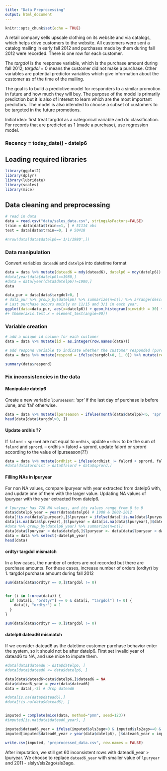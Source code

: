 ```yaml
---
title: "Data Preprocessing"
output: html_document
---
```


```r
knitr::opts_chunk$set(echo = TRUE)
```
A retail company sells upscale clothing on its website and via catalogs, which helps drive customers to the website. All customers were sent a catalog mailing in early fall 2012 and purchases made by them during fall 2012 were recorded. There is one row for each customer.

The *targdol* is the response variable, which is the purchase amount during fall 2012; *targdol* = 0 means the customer did not make a purchase. Other variables are potential predictor variables which give information about the customer as of the time of the mailing.

The goal is to build a predictive model for responders to a similar promotion in future and how much they will buy. The purpose of the model is primarily prediction but it is also of interest to learn which are the most important predictors. The model is also intended to choose a subset of customers to be targeted in the future promotions.

Initial idea: first treat targdol as a categorical variable and do classification. For records that are predicted as 1 (made a purchase), use regression model.

### Recency = today_date() - datelp6

## Loading required libraries
```r
library(ggplot2)
library(dplyr)
library(lubridate)
library(scales)
library(mice)
```

## Data cleaning and preprocessing

```r
# read in data
data = read.csv("data/sales_data.csv", stringsAsFactors=FALSE)
train = data[data$train==1, ] # 51114 obs
test = data[data$train==0, ] # 50418

#nrow(data[data$datelp6=='1/1/1980',])
```

### Data manipulation
Convert variables `datead6` and `datelp6` into datetime format
```r
data = data %>% mutate(datead6 = mdy(datead6), datelp6 = mdy(datelp6))
#data[year(data$datelp6)==1980,]
#data = data[year(data$datelp6)!=1980,]
data
```



```r
data_pur = data[data$targdol>0, ]
# data_pur %>% group_by(datelp6) %>% summarize(n=n()) %>% arrange(desc(n)) %>% top_n(10)
# Last purchase occurs mainly on 11/15 and 3/1 in each year.
ggplot(data=data_pur, aes(x=datelp6)) + geom_histogram(binwidth = 30) + labs(title="Histogram of date of last purchase", x="Date", y="Count")
#+ theme(axis.text.x = element_text(angle=90))
```


### Variable creation 
```r
# add a unique id column for each customer
data = data %>% mutate(id = as.integer(row.names(data)))

# add respond variable to indicate whether the customer responded (purchased) or not
data = data %>% mutate(respond = ifelse(targdol>0, 1, 0)) %>% mutate(respond = factor(respond))
```

```r
summary(data$respond)
```

### Fix inconsistencies in the data
#### Manipulate datelp6
Create a new variable `lpurseason`: 'spr' if the last day of purchase is before June, and 'fal' otherwise.
```r
data = data %>% mutate(lpurseason = ifelse(month(data$datelp6)<6, 'spr', 'fal')) %>% mutate(lpurseason = factor(lpurseason))
head(data[data$targdol>0, ])
```

#### Update ordhis ??
If `falord` + `sprord` are not equal to `ordhis`, update `ordhis` to be the sum of `falord` and `sprord`.
 -- ordhis > falord + sprord, update falord or sprord according to the value of lpurseason(??)
```r
data = data %>% mutate(ordhist = ifelse(ordhist != falord + sprord, falord + sprord, ordhist))
#data[data$ordhist > data$falord + data$sprord,]
```


#### Filling NAs in lpuryear
For non NA values, compare lpuryear with year extracted from datelp6 with, and update one of them with the larger value.
Updating NA values of lpuryear with the year extracted from datelp6.
```r
# lpuryear has 728 NA values, and its values range from 0 to 9
data$datelp6_year = year(data$datelp6) # 1980 & 2002-2012
data[!is.na(data$lpuryear),]$lpuryear = ifelse(data[!is.na(data$lpuryear),]$lpuryear<3, as.integer(paste0('201',as.character(data[!is.na(data$lpuryear),]$lpuryear))), as.integer(paste0('200',as.character(data[!is.na(data$lpuryear),]$lpuryear))))
data[is.na(data$lpuryear),]$lpuryear = data[is.na(data$lpuryear),]$datelp6_year
#data %>% group_by(datelp6_year) %>% summarize(n=n())
data[data$lpuryear < data$datelp6,]$lpuryear <- data[data$lpuryear < data$datelp6,]$datelp6_year
data = data %>% select(-datelp6_year)
head(data)
```

#### ordtyr targdol mismatch 
In a few cases, the number of orders are not recorded but there are purchase amounts. For these cases, increase number of orders (ordtyr) by 1.
targdol purchase amount during fall 2012
```r
sum(data[data$ordtyr == 0,]$targdol != 0)


for (i in 1:nrow(data)) {
  if (data[i, "ordtyr"] == 0 & data[i, "targdol"] != 0) {
    data[i, "ordtyr"] = 1
  }
}

sum(data[data$ordtyr == 0,]$targdol != 0)

```


#### datelp6 datead6 mismatch
If we consider datead6 as the datetime customer purchase behavior enter the system, so it should not be after datelp6.
First set invalid year of datead6 to NA, and use mice to impute them.
```r
#data[data$datead6 > data$datelp6, ]
#data[data$datead6 <= data$datelp6, ]

data[data$datead6>data$datelp6,]$datead6 = NA
data$datead6_year = year(data$datead6)
data = data[,-2] # drop datead6

#data[is.na(data$datead6),]
#data[!is.na(data$datead6), ]


imputed = complete(mice(data, method="pmm", seed=123))
#imputed[is.na(data$datead6_year), ]

imputed$datead6_year = ifelse(imputed$sls3ago>0 & imputed$sls2ago==0 & imputed$slslyr==0, 2008, ifelse(imputed$sls2ago>0 & imputed$sls3ago==0 & imputed$slslyr==0, 2009, ifelse(imputed$slslyr>0 & imputed$sls2ago==0 & imputed$sls3ago==0, 2010, imputed$datead6_year)))
imputed[imputed$datead6_year > year(data$datelp6), ]$datead6_year = imputed[imputed$datead6_year > year(data$datelp6), ]$lpuryear

write.csv(imputed, "preprocessed_data.csv", row.names = FALSE)
```
After imputation, we still get 60 inconsistent rows with datead6_year > lpuryear. We choose to replace `datead6_year` with smaller value of `lpuryear` and 2011 - slslyr/sls2ago/sls3ago.